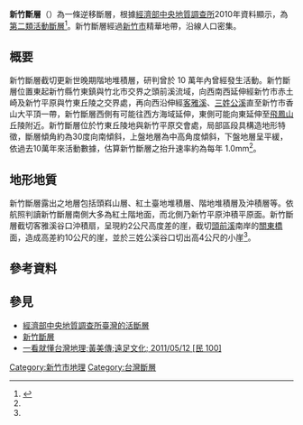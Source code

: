 '''新竹斷層'''（{{lang-en|'''Hsinchu Fault'''}}）為一條逆移斷層，根據[[經濟部中央地質調查所|經濟部中央地質調查所]]2010年資料顯示，為[[第二類活動斷層|第二類活動斷層]]<ref name="經">{{cite news |url= https://www.moeacgs.gov.tw/newlaw/downloads/announcement/1002/F0005/F0005%E6%96%B0%E7%AB%B9%E6%96%B7%E5%B1%A4-%E8%A8%88%E7%95%AB%E6%9B%B81002.pdf |title= 經濟部《活動斷層地質敏感區劃定計畫書-F0005新竹斷層》 |accessdate= 2018-11-21 |archive-date= 2018-11-21 |archive-url= https://web.archive.org/web/20181121120338/https://www.moeacgs.gov.tw/newlaw/downloads/announcement/1002/F0005/F0005%E6%96%B0%E7%AB%B9%E6%96%B7%E5%B1%A4-%E8%A8%88%E7%95%AB%E6%9B%B81002.pdf |dead-url= no }}</ref>。新竹斷層經過[[新竹市|新竹市]]精華地帶，沿線人口密集。
== 概要 ==
新竹斷層截切更新世晚期階地堆積層，研判曾於 10 萬年內曾經發生活動。新竹斷層位置東起新竹縣竹東鎮與竹北市交界之頭前溪流域，向西南西延伸經新竹市赤土崎及新竹平原與竹東丘陵之交界處，再向西沿伸經[[客雅溪|客雅溪]]、[[三姓公溪|三姓公溪]]直至新竹市香山大平頂一帶，新竹斷層西側有可能往西方海域延伸，東側可能向東延伸至[[飛鳳山|飛鳳山]]丘陵附近。新竹斷層位於竹東丘陵地與新竹平原交會處，局部區段具構造地形特徵，斷層傾角約為30度向南傾斜，上盤地層為中高角度傾斜，下盤地層呈平緩，依過去10萬年來活動數據，估算新竹斷層之抬升速率約為每年 1.0mm<ref name="經"/>。
== 地形地質 ==
新竹斷層露出之地層包括頭嵙山層、紅土臺地堆積層、階地堆積層及沖積層等。依航照判讀新竹斷層南側大多為紅土階地面，而北側乃新竹平原沖積平原面。新竹斷層截切客雅溪谷口沖積扇，呈現約2公尺高度差的崖，截切[[頭前溪|頭前溪]]南岸的[[關東橋|關東橋]]面，造成高差約10公尺的崖，並於三姓公溪谷口切出高4公尺的小崖<ref name="經"/>。
== 參考資料 ==
{{reflist|30em}}
==參見==
* [https://web.archive.org/web/20181121120153/https://fault.moeacgs.gov.tw/MgFault/ 經濟部中央地質調查所臺灣的活斷層]
* [https://www.moeacgs.gov.tw/newlaw/downloads/announcement/1002/F0005/F0005%E6%96%B0%E7%AB%B9%E6%96%B7%E5%B1%A4-%E8%A8%88%E7%95%AB%E6%9B%B81002.pdf 新竹斷層] {{Wayback|url=https://www.moeacgs.gov.tw/newlaw/downloads/announcement/1002/F0005/F0005%E6%96%B0%E7%AB%B9%E6%96%B7%E5%B1%A4-%E8%A8%88%E7%95%AB%E6%9B%B81002.pdf |date=20181121120338 }}
* [http://www.eslite.com/product.aspx?pgid=1001127802028013 {{Wayback|url=http://www.eslite.com/product.aspx?pgid=1001127802028013 |date=20160305061920 }}  一看就懂台灣地理;黃美傳;遠足文化; 2011/05/12 <nowiki>[民 100]</nowiki>]

{{台灣斷層|北}}
{{台灣地理小作品}}

[[Category:新竹市地理|Category:新竹市地理]]
[[Category:台灣斷層|Category:台灣斷層]]